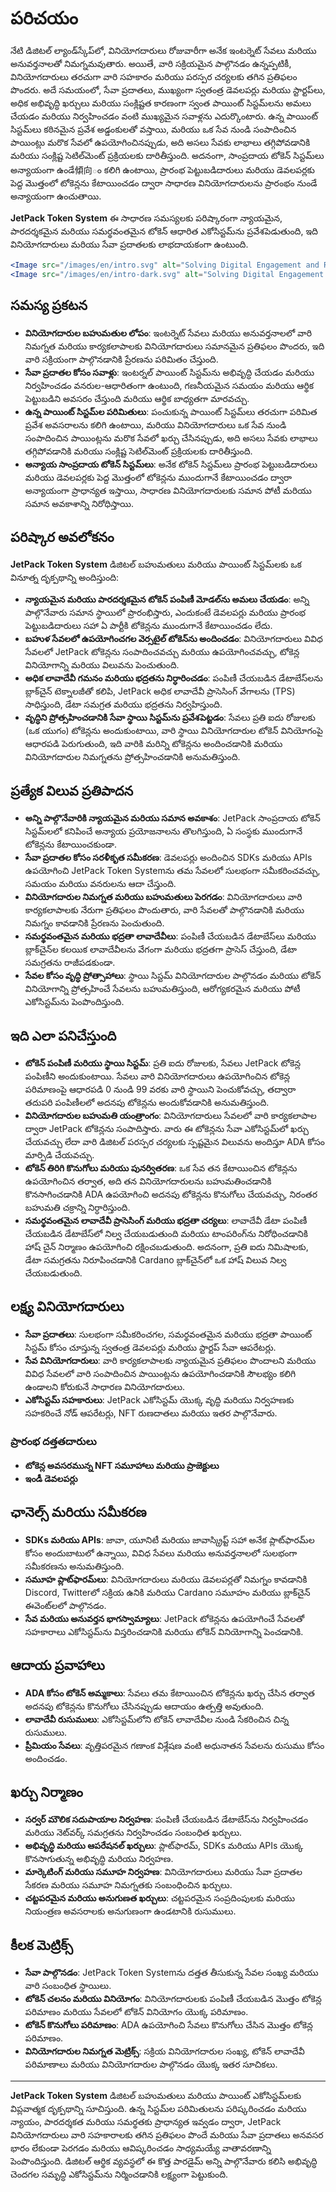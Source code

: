 
# పరిచయం

నేటి డిజిటల్ ల్యాండ్‌స్కేప్‌లో, వినియోగదారులు రోజువారీగా అనేక ఇంటర్నెట్ సేవలు మరియు అనువర్తనాలతో నిమగ్నమవుతారు. అయితే, వారి సక్రియమైన పాల్గొనడం ఉన్నప్పటికీ, వినియోగదారులు తరచుగా వారి సహకారం మరియు పరస్పర చర్యలకు తగిన ప్రతిఫలం పొందరు. అదే సమయంలో, సేవా ప్రదాతలు, ముఖ్యంగా స్వతంత్ర డెవలపర్లు మరియు స్టార్టప్‌లు, అధిక అభివృద్ధి ఖర్చులు మరియు సంక్లిష్టత కారణంగా స్వంత పాయింట్ సిస్టమ్‌లను అమలు చేయడం మరియు నిర్వహించడం వంటి ముఖ్యమైన సవాళ్లను ఎదుర్కొంటారు. ఉన్న పాయింట్ సిస్టమ్‌లు కఠినమైన ప్రవేశ అడ్డంకులతో వస్తాయి, మరియు ఒక సేవ నుండి సంపాదించిన పాయింట్లు మరొక సేవలో ఉపయోగించినప్పుడు, అది అసలు సేవకు లాభాలు తగ్గిపోవడానికి మరియు సంక్లిష్ట సెటిల్‌మెంట్ ప్రక్రియలకు దారితీస్తుంది. అదనంగా, సాంప్రదాయ టోకెన్ సిస్టమ్‌లు అన్యాయంగా ఉండే傾向ం కలిగి ఉంటాయి, ప్రారంభ పెట్టుబడిదారులు మరియు డెవలపర్లకు పెద్ద మొత్తంలో టోకెన్లను కేటాయించడం ద్వారా సాధారణ వినియోగదారులను ప్రారంభం నుండే అన్యాయంగా ఉంచుతాయి.

**JetPack Token System** ఈ సాధారణ సమస్యలకు పరిష్కారంగా న్యాయమైన, పారదర్శకమైన మరియు సమర్థవంతమైన టోకెన్ ఆధారిత ఎకోసిస్టమ్‌ను ప్రవేశపెడుతుంది, ఇది వినియోగదారులు మరియు సేవా ప్రదాతలకు లాభదాయకంగా ఉంటుంది.

```jsx
<Image src="/images/en/intro.svg" alt="Solving Digital Engagement and Rewards - JetPack Token System" width={700} height={534} className="dark:hidden"/>
<Image src="/images/en/intro-dark.svg" alt="Solving Digital Engagement and Rewards - JetPack Token System" width={700} height={534} className="hidden dark:block"/>
```

## సమస్య ప్రకటన

- **వినియోగదారుల బహుమతుల లోపం**: ఇంటర్నెట్ సేవలు మరియు అనువర్తనాలలో వారి నిమగ్నత మరియు కార్యకలాపాలకు వినియోగదారులు సమానమైన ప్రతిఫలం పొందరు, ఇది వారి సక్రియంగా పాల్గొనడానికి ప్రేరణను పరిమితం చేస్తుంది.
- **సేవా ప్రదాతల కోసం సవాళ్లు**: ఇంటర్నల్ పాయింట్ సిస్టమ్‌ను అభివృద్ధి చేయడం మరియు నిర్వహించడం వనరుల-ఆధారితంగా ఉంటుంది, గణనీయమైన సమయం మరియు ఆర్థిక పెట్టుబడిని అవసరం చేస్తుంది మరియు ఆర్థిక బాధ్యతగా మారవచ్చు.
- **ఉన్న పాయింట్ సిస్టమ్‌ల పరిమితులు**: పంచుకున్న పాయింట్ సిస్టమ్‌లు తరచుగా పరిమిత ప్రవేశ అవసరాలను కలిగి ఉంటాయి, మరియు వినియోగదారులు ఒక సేవ నుండి సంపాదించిన పాయింట్లను మరొక సేవలో ఖర్చు చేసినప్పుడు, అది అసలు సేవకు లాభాలు తగ్గిపోవడానికి మరియు సంక్లిష్ట సెటిల్‌మెంట్ ప్రక్రియలకు దారితీస్తుంది.
- **అన్యాయ సాంప్రదాయ టోకెన్ సిస్టమ్‌లు**: అనేక టోకెన్ సిస్టమ్‌లు ప్రారంభ పెట్టుబడిదారులు మరియు డెవలపర్లకు పెద్ద మొత్తంలో టోకెన్లను ముందుగానే కేటాయించడం ద్వారా అన్యాయంగా ప్రాధాన్యత ఇస్తాయి, సాధారణ వినియోగదారులకు సమాన పోటీ మరియు సమాన అవకాశాన్ని నిరోధిస్తాయి.

## పరిష్కార అవలోకనం

**JetPack Token System** డిజిటల్ బహుమతులు మరియు పాయింట్ సిస్టమ్‌లకు ఒక వినూత్న దృక్పథాన్ని అందిస్తుంది:

- **న్యాయమైన మరియు పారదర్శకమైన టోకెన్ పంపిణీ మోడల్‌ను అమలు చేయడం**: అన్ని పాల్గొనేవారు సమాన స్థాయిలో ప్రారంభిస్తారు, ఎందుకంటే డెవలపర్లు మరియు ప్రారంభ పెట్టుబడిదారులు సహా ఏ పార్టీకి టోకెన్లను ముందుగానే కేటాయించడం లేదు.
- **బహుళ సేవలలో ఉపయోగించగల వెర్సటైల్ టోకెన్‌ను అందించడం**: వినియోగదారులు వివిధ సేవలలో JetPack టోకెన్లను సంపాదించవచ్చు మరియు ఉపయోగించవచ్చు, టోకెన్ల వినియోగాన్ని మరియు విలువను పెంచుతుంది.
- **అధిక లావాదేవీ గమనం మరియు భద్రతను నిర్ధారించడం**: పంపిణీ చేయబడిన డేటాబేస్‌లను బ్లాక్‌చైన్ టెక్నాలజీతో కలిపి, JetPack అధిక లావాదేవీ ప్రాసెసింగ్ వేగాలను (TPS) సాధిస్తుంది, డేటా సమగ్రత మరియు భద్రతను నిర్వహిస్తుంది.
- **వృద్ధిని ప్రోత్సహించడానికి సేవా స్థాయి సిస్టమ్‌ను ప్రవేశపెట్టడం**: సేవలు ప్రతి ఐదు రోజులకు (ఒక యుగం) టోకెన్లను అందుకుంటాయి, వారి స్థాయి వినియోగదారుల టోకెన్ వినియోగంపై ఆధారపడి పెరుగుతుంది, ఇది వారికి మరిన్ని టోకెన్లను అందించడానికి మరియు వినియోగదారుల నిమగ్నతను ప్రోత్సహించడానికి అనుమతిస్తుంది.

## ప్రత్యేక విలువ ప్రతిపాదన

- **అన్ని పాల్గొనేవారికి న్యాయమైన మరియు సమాన అవకాశం**: JetPack సాంప్రదాయ టోకెన్ సిస్టమ్‌లలో కనిపించే అన్యాయ ప్రయోజనాలను తొలగిస్తుంది, ఏ సంస్థకు ముందుగానే టోకెన్లను కేటాయించకుండా.
- **సేవా ప్రదాతల కోసం సరళీకృత సమీకరణ**: డెవలపర్లు అందించిన SDKs మరియు APIs ఉపయోగించి JetPack Token System‌ను తమ సేవలలో సులభంగా సమీకరించవచ్చు, సమయం మరియు వనరులను ఆదా చేస్తుంది.
- **వినియోగదారుల నిమగ్నత మరియు బహుమతులు పెరగడం**: వినియోగదారులు వారి కార్యకలాపాలకు నేరుగా ప్రతిఫలం పొందుతారు, వారి సేవలతో పాల్గొనడానికి మరియు నిమగ్నం కావడానికి ప్రేరణను పెంచుతుంది.
- **సమర్థవంతమైన మరియు భద్రతా లావాదేవీలు**: పంపిణీ చేయబడిన డేటాబేస్‌లు మరియు బ్లాక్‌చైన్‌ల కలయిక లావాదేవీలను వేగంగా మరియు భద్రతగా ప్రాసెస్ చేస్తుంది, డేటా సమగ్రతను రాజీపడకుండా.
- **సేవల కోసం వృద్ధి ప్రోత్సాహాలు**: స్థాయి సిస్టమ్ వినియోగదారుల పాల్గొనడం మరియు టోకెన్ వినియోగాన్ని ప్రోత్సహించే సేవలను బహుమతిస్తుంది, ఆరోగ్యకరమైన మరియు పోటీ ఎకోసిస్టమ్‌ను పెంపొందిస్తుంది.

## ఇది ఎలా పనిచేస్తుంది

- **టోకెన్ పంపిణీ మరియు స్థాయి సిస్టమ్**: ప్రతి ఐదు రోజులకు, సేవలు JetPack టోకెన్ల పంపిణీని అందుకుంటాయి. సేవలు వారి వినియోగదారులు ఉపయోగించిన టోకెన్ల పరిమాణంపై ఆధారపడి 0 నుండి 99 వరకు వారి స్థాయిని పెంచుకోవచ్చు, తద్వారా తదుపరి పంపిణీలలో అదనపు టోకెన్లను అందుకోవడానికి అనుమతిస్తుంది.
- **వినియోగదారుల బహుమతి యంత్రాంగం**: వినియోగదారులు సేవలలో వారి కార్యకలాపాల ద్వారా JetPack టోకెన్లను సంపాదిస్తారు. వారు ఈ టోకెన్లను సేవా ఎకోసిస్టమ్‌లో ఖర్చు చేయవచ్చు లేదా వారి డిజిటల్ పరస్పర చర్యలకు స్పష్టమైన విలువను అందిస్తూ ADA కోసం మార్పిడి చేయవచ్చు.
- **టోకెన్ తిరిగి కొనుగోలు మరియు పునర్వితరణ**: ఒక సేవ తన కేటాయించిన టోకెన్లను ఉపయోగించిన తర్వాత, అది తన వినియోగదారులను బహుమతించడానికి కొనసాగించడానికి ADA ఉపయోగించి అదనపు టోకెన్లను కొనుగోలు చేయవచ్చు, నిరంతర బహుమతి చక్రాన్ని నిర్ధారిస్తుంది.
- **సమర్థవంతమైన లావాదేవీ ప్రాసెసింగ్ మరియు భద్రతా చర్యలు**: లావాదేవీ డేటా పంపిణీ చేయబడిన డేటాబేస్‌లో నిల్వ చేయబడుతుంది మరియు టాంపరింగ్‌ను నిరోధించడానికి హాష్ చైన్ నిర్మాణం ఉపయోగించి రక్షించబడుతుంది. అదనంగా, ప్రతి ఐదు నిమిషాలకు, డేటా సమగ్రతను నిరూపించడానికి Cardano బ్లాక్‌చైన్‌లో ఒక హాష్ విలువ నిల్వ చేయబడుతుంది.

## లక్ష్య వినియోగదారులు

- **సేవా ప్రదాతలు**: సులభంగా సమీకరించగల, సమర్థవంతమైన మరియు భద్రతా పాయింట్ సిస్టమ్ కోసం చూస్తున్న స్వతంత్ర డెవలపర్లు మరియు స్టార్టప్ సేవా ఆపరేటర్లు.
- **సేవ వినియోగదారులు**: వారి కార్యకలాపాలకు న్యాయమైన ప్రతిఫలం పొందాలని మరియు వివిధ సేవలలో వారి సంపాదించిన పాయింట్లను ఉపయోగించడానికి సౌలభ్యం కలిగి ఉండాలని కోరుకునే సాధారణ వినియోగదారులు.
- **ఎకోసిస్టమ్ సహకారులు**: JetPack ఎకోసిస్టమ్ యొక్క వృద్ధి మరియు నిర్వహణకు సహకరించే నోడ్ ఆపరేటర్లు, NFT రుణదాతలు మరియు ఇతర పాల్గొనేవారు.

### ప్రారంభ దత్తతదారులు

- **టోకెన్ల అవసరమున్న NFT సమూహాలు మరియు ప్రాజెక్టులు**
- **ఇండీ డెవలపర్లు**

## ఛానెల్స్ మరియు సమీకరణ

- **SDKs మరియు APIs**: జావా, యూనిటీ మరియు జావాస్క్రిప్ట్ సహా అనేక ప్లాట్‌ఫారమ్‌ల కోసం అందుబాటులో ఉన్నాయి, వివిధ సేవలు మరియు అనువర్తనాలలో సులభంగా సమీకరణను అనుమతిస్తుంది.
- **సమూహ ప్లాట్‌ఫారమ్‌లు**: వినియోగదారులు మరియు డెవలపర్లతో నిమగ్నం కావడానికి Discord, Twitterలో సక్రియ ఉనికి మరియు Cardano సమూహం మరియు బ్లాక్‌చైన్ ఈవెంట్‌లలో పాల్గొనడం.
- **సేవ మరియు అనువర్తన భాగస్వామ్యాలు**: JetPack టోకెన్లను ఉపయోగించే సేవలతో సహకారాలు ఎకోసిస్టమ్‌ను విస్తరించడానికి మరియు టోకెన్ వినియోగాన్ని పెంచడానికి.

## ఆదాయ ప్రవాహాలు

- **ADA కోసం టోకెన్ అమ్మకాలు**: సేవలు తమ కేటాయించిన టోకెన్లను ఖర్చు చేసిన తర్వాత అదనపు టోకెన్లను కొనుగోలు చేసినప్పుడు ఆదాయం ఉత్పత్తి అవుతుంది.
- **లావాదేవీ రుసుములు**: ఎకోసిస్టమ్‌లోని టోకెన్ లావాదేవీల నుండి సేకరించిన చిన్న రుసుములు.
- **ప్రీమియం సేవలు**: వృత్తిపరమైన గణాంక విశ్లేషణ వంటి అధునాతన సేవలను రుసుము కోసం అందించడం.

## ఖర్చు నిర్మాణం

- **సర్వర్ మౌలిక సదుపాయాల నిర్వహణ**: పంపిణీ చేయబడిన డేటాబేస్‌ను నిర్వహించడం మరియు నెట్‌వర్క్ సమగ్రతను నిర్వహించడం సంబంధిత ఖర్చులు.
- **అభివృద్ధి మరియు ఆపరేషనల్ ఖర్చులు**: ప్లాట్‌ఫారమ్, SDKs మరియు APIs యొక్క కొనసాగుతున్న అభివృద్ధి మరియు నిర్వహణ.
- **మార్కెటింగ్ మరియు సమూహ నిర్వహణ**: వినియోగదారులు మరియు సేవా ప్రదాతల సేకరణ మరియు సమూహ నిమగ్నతకు సంబంధించిన ఖర్చులు.
- **చట్టపరమైన మరియు అనుగుణత ఖర్చులు**: చట్టపరమైన సంప్రదింపులకు మరియు నియంత్రణ అవసరాలకు అనుగుణంగా ఉండటానికి రుసుములు.

## కీలక మెట్రిక్స్

- **సేవా పాల్గొనడం**: JetPack Token System‌ను దత్తత తీసుకున్న సేవల సంఖ్య మరియు వారి సంబంధిత స్థాయిలు.
- **టోకెన్ చలనం మరియు వినియోగం**: వినియోగదారులకు పంపిణీ చేయబడిన మొత్తం టోకెన్ల పరిమాణం మరియు సేవలలో టోకెన్ వినియోగం యొక్క పరిమాణం.
- **టోకెన్ కొనుగోలు పరిమాణం**: ADA ఉపయోగించి సేవలు కొనుగోలు చేసిన మొత్తం టోకెన్ల పరిమాణం.
- **వినియోగదారుల నిమగ్నత మెట్రిక్స్**: సక్రియ వినియోగదారుల సంఖ్య, టోకెన్ లావాదేవీ పరిమాణాలు మరియు వినియోగదారుల పాల్గొనడం యొక్క ఇతర సూచికలు.

---

**JetPack Token System** డిజిటల్ బహుమతులు మరియు పాయింట్ ఎకోసిస్టమ్‌లకు విప్లవాత్మక దృక్పథాన్ని సూచిస్తుంది. ఉన్న సిస్టమ్‌ల పరిమితులను పరిష్కరించడం మరియు న్యాయం, పారదర్శకత మరియు సమర్థతకు ప్రాధాన్యత ఇవ్వడం ద్వారా, JetPack వినియోగదారులు వారి సహకారాలకు తగిన ప్రతిఫలం పొందే మరియు సేవా ప్రదాతలు అనవసర భారం లేకుండా పెరగడం మరియు ఆవిష్కరించడం సాధ్యమయ్యే వాతావరణాన్ని పెంపొందిస్తుంది. డిజిటల్ ఆర్థిక వ్యవస్థలో ఈ కొత్త పారడైమ్ అన్ని పాల్గొనేవారు కలిసి అభివృద్ధి చెందగల సమృద్ధి ఎకోసిస్టమ్‌ను నిర్మించడానికి లక్ష్యంగా పెట్టుకుంది.
